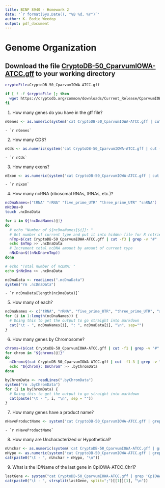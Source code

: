```yaml
---
title: BINF 8940 - Homework 2
date: '`r format(Sys.Date(), "%B %d, %Y")`'
author: K. Bodie Weedop
output: pdf_document
---
```


# Genome Organization

## Download the file [CryptoDB-50_CparvumIOWA-ATCC.gff](https://cryptodb.org/common/downloads/Current_Release/CparvumIOWA-ATCC/gff/data/CryptoDB-50_CparvumIOWA-ATCC.gff) to your working directory

```bash
cryptoFile=CryptoDB-50_CparvumIOWA-ATCC.gff

if [ ! -f $cryptoFile ]; then
  wget https://cryptodb.org/common/downloads/Current_Release/CparvumIOWA-ATCC/gff/data/CryptoDB-50_CparvumIOWA-ATCC.gff
fi
```

1. How many genes do you have in the gff file?

```r
nGenes <- as.numeric(system('cat CryptoDB-50_CparvumIOWA-ATCC.gff | cut -f3 | grep -v "#" | grep -c "gene"', intern=TRUE))
```
    - `r nGenes`

2. How many CDS?

```r
nCds <- as.numeric(system('cat CryptoDB-50_CparvumIOWA-ATCC.gff | cut -f3 | grep -v "#" | grep -c "CDS"', intern=TRUE))
```
    - `r nCds`

3. How many exons?

```r
nExon <- as.numeric(system('cat CryptoDB-50_CparvumIOWA-ATCC.gff | cut -f3 | grep -v "#" | grep -c "exon"', intern=TRUE))
```

    - `r nExon`

4. How many ncRNA (ribosomal RNAs, tRNAs, etc.)?

```bash
ncDnaNames=("tRNA" "rRNA" "five_prime_UTR" "three_prime_UTR" "snRNA")
nNcDna=0
touch .ncDnaData

for i in ${!ncDnaNames[@]}
do
  # echo "Number of ${ncDnaNames[$i]}: "
  # Get number of current type and put it into hidden file for R retrieval
  nTmp=$(cat CryptoDB-50_CparvumIOWA-ATCC.gff | cut -f3 | grep -v "#" | grep -c ${ncDnaNames[$i]})
  echo $nTmp >> .ncDnaData
  # Increment total ncDNA amount by amount of current type
  nNcDna=$((nNcDna+nTmp))
done

# echo "Total number of ncDNA: "
echo $nNcDna >> .ncDnaData
```

```r
ncDnaData <- readLines(".ncDnaData")
system("rm .ncDnaData")
```
    - `r ncDnaData[length(ncDnaData)]`

5. How many of each?

```r
ncDnaNames <- c("tRNA", "rRNA", "five_prime_UTR", "three_prime_UTR", "snRNA")
for (i in 1:length(ncDnaNames)) {
  # Doing this to get the output to go straight into markdown
  cat("\t - ", ncDnaNames[i], ": ", ncDnaData[i], "\n", sep="")
}
```

6. How many genes by Chromosome?

```bash
chroms=($(cat CryptoDB-50_CparvumIOWA-ATCC.gff | cut -f1 | grep -v "#" | sort | uniq))
for chrom in "${chroms[@]}"
do
  nChrom=$(cat CryptoDB-50_CparvumIOWA-ATCC.gff | cut -f1-3 | grep -v "#" | grep "gene" | grep -c "$chrom")
  echo "${chrom}: $nChrom" >> .byChromData
done
```

```r
byChromData <- readLines(".byChromData")
system("rm .byChromData")
for (i in byChromData) {
  # Doing this to get the output to go straight into markdown
  cat(paste("\t - ", i, "\n", sep = ""))
}
```

7. How many genes have a product name?

```r
nHaveProductName <- system('cat CryptoDB-50_CparvumIOWA-ATCC.gff | grep "description" | grep -v "unspecified product" | grep -v "Uncharacterized" | wc -l', intern=TRUE)
```
    - `r nHaveProductName`

8. How many are Uncharacterized or Hypothetical?

```r
nUnchar <- as.numeric(system('cat CryptoDB-50_CparvumIOWA-ATCC.gff | grep -c "Uncharacterized"', intern=TRUE))
nHypo <- as.numeric(system('cat CryptoDB-50_CparvumIOWA-ATCC.gff | grep -c "[Hh]ypothetical"', intern=TRUE))
cat(paste0("\t - ", nUnchar + nHypo, "\n"))
```

9. What is the ID/Name of the last gene in CpIOWA-ATCC_Chr1?

```r
lastGene <- system("cat CryptoDB-50_CparvumIOWA-ATCC.gff | grep 'CpIOWA-ATCC_Chr1' | grep 'gene' | cut -f4,9 | sort -n | cut -f2 | tail -n 1", intern=TRUE)
cat(paste0("\t - ", strsplit(lastGene, split=";")[[1]][1], "\n"))
```
